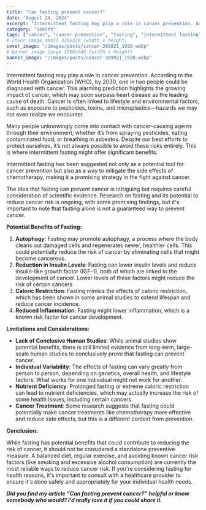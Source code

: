 ```yaml
---
title: "Can fasting prevent cancer?"
date: "August 24, 2024"
excerpt: "Intermittent fasting may play a role in cancer prevention. According to the World Health Organization (WHO), by 2030, one in two people could be diagnosed with cancer. This alarming prediction highlights the growing impact of cancer, which may soon surpass heart disease as the leading cause of death. "
category: "Health"
tags: ["cancer", "cancer prevention", "fasting", "intermittent fasting", "fasting benefits", "autophagy", "healthy aging", "longevity", "fasting benefits"]
# cover image small 320x320 (width x height)
cover_image: "/images/posts/cancer-389921_1920.webp"
# banner image large 1080x540 (width x height)
banner_image: "/images/posts/cancer-389921_1920.webp"
---
```


  

Intermittent fasting may play a role in cancer prevention. According to the World Health Organization (WHO), by 2030, one in two people could be diagnosed with cancer. This alarming prediction highlights the growing impact of cancer, which may soon surpass heart disease as the leading cause of death. Cancer is often linked to lifestyle and environmental factors, such as exposure to pesticides, toxins, and microplastics—hazards we may not even realize we encounter.

Many people unknowingly come into contact with cancer-causing agents through their environment, whether it’s from spraying pesticides, eating contaminated food, or breathing in asbestos. Despite our best efforts to protect ourselves, it’s not always possible to avoid these risks entirely. This is where intermittent fasting might offer significant benefits.

Intermittent fasting has been suggested not only as a potential tool for cancer prevention but also as a way to mitigate the side effects of chemotherapy, making it a promising strategy in the fight against cancer.

The idea that fasting can prevent cancer is intriguing but requires careful consideration of scientific evidence. Research on fasting and its potential to reduce cancer risk is ongoing, with some promising findings, but it's important to note that fasting alone is not a guaranteed way to prevent cancer.

**Potential Benefits of Fasting:**

1.  **Autophagy**: Fasting may promote autophagy, a process where the body cleans out damaged cells and regenerates newer, healthier cells. This could potentially reduce the risk of cancer by eliminating cells that might become cancerous.
2.  **Reduction in Insulin Levels**: Fasting can lower insulin levels and reduce insulin-like growth factor (IGF-1), both of which are linked to the development of cancer. Lower levels of these factors might reduce the risk of certain cancers.
3.  **Caloric Restriction**: Fasting mimics the effects of caloric restriction, which has been shown in some animal studies to extend lifespan and reduce cancer incidence.
4.  **Reduced Inflammation**: Fasting might lower inflammation, which is a known risk factor for cancer development.

**Limitations and Considerations:**

-   **Lack of Conclusive Human Studies**: While animal studies show potential benefits, there is still limited evidence from long-term, large-scale human studies to conclusively prove that fasting can prevent cancer.
-   **Individual Variability**: The effects of fasting can vary greatly from person to person, depending on genetics, overall health, and lifestyle factors. What works for one individual might not work for another.
-   **Nutrient Deficiency**: Prolonged fasting or extreme caloric restriction can lead to nutrient deficiencies, which may actually increase the risk of some health issues, including certain cancers.
-   **Cancer Treatment**: Some research suggests that fasting could potentially make cancer treatments like chemotherapy more effective and reduce side effects, but this is a different context from prevention.

**Conclusion:**

While fasting has potential benefits that could contribute to reducing the risk of cancer, it should not be considered a standalone preventive measure. A balanced diet, regular exercise, and avoiding known cancer risk factors (like smoking and excessive alcohol consumption) are currently the most reliable ways to reduce cancer risk. If you're considering fasting for health reasons, it's important to consult with a healthcare provider to ensure it's done safely and appropriately for your individual health needs.

**_Did you find my article “Can fasting prevent cancer?” helpful or know somebody who would? I’d really love it if you could share it._**
